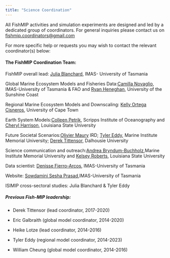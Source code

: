 ```yaml
---
title: "Science Coordination"
---
```


All FishMIP activities and simulation experiments are designed and led by a dedicated group of coordinators. For general inquiries please contact us on [fishmip.coordinators\@gmail.com](mailto:fishmip.coordinators@gmail.com){.email-link}

For more specific help or requests you may wish to contact the relevant coordinator(s) below:

#### **The FishMIP Coordination Team:**

FishMIP overall lead: [Julia Blanchard](mailto:julia.blanchard@utas.edu.au){.email-link}, IMAS- University of Tasmania

Global Marine Ecosystem Models and Fisheries Data:[Camilla Novaglio](mailto:camilla.novaglio@utas.edu.au){.email-link}, IMAS-University of Tasmania & FAO and [Ryan Heneghan](mailto:ryan.heneghan@gmail.com){.email-link}, University of the Sunshine Coast

Regional Marine Ecosystem Models and Downscaling: [Kelly Ortega Cisneros](mailto:kelly.ortegacisneros@uct.ac.za){.email-link}, University of Cape Town

Earth System Models:[Colleen Petrik](mailto:colleenpetrik@gmail.com){.email-link}, Scripps Institute of Oceanography and [Cheryl Harrison](mailto:chsharrison@gmail.com){.email-link}, Louisiana State University

Future Societal Scenarios:[Olivier Maury](mailto:olivier.maury@ird.fr){.email-link} IRD; [Tyler Eddy](mailto:Tyler.Eddy@mi.mun.ca){.email-link}, Marine Institute Memorial University; [Derek Tittensor](mailto:derek.tittensor@dal.ca){.email-link}, Dalhousie University

Science communication and outreach:[Andrea Bryndum-Buchholz](mailto:andrea.buchholz@mi.mun.ca){.email-link},Marine Institute Memorial University and [Kelsey Roberts](mailto:kroberts3@lsu.edu){.email-link}, Louisiana State University

Data scientist: [Denisse Fierro-Arcos](mailto:lilian.fierroarcos@utas.edu.au){.email-link}, IMAS-University of Tasmania

Website: [Sowdamini Sesha Prasad](mailto:sowdamini.seshaprasad@utas.edu.au){.email-link},IMAS-University of Tasmania

ISIMIP cross-sectoral studies: Julia Blanchard & Tyler Eddy

##### Previous Fish-MIP leadership:

-   Derek Tittensor (lead coordinator, 2017-2020)

-   Eric Galbraith (global model coordinator, 2014-2020)

-   Heike Lotze (lead coordinator, 2014-2016)

-   Tyler Eddy (regional model coordinator, 2014-2023)

-   William Cheung (global model coordinator, 2014-2016)
